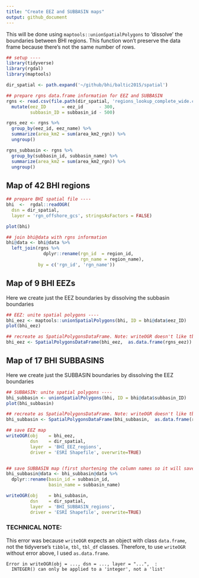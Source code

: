 ```yaml
---
title: "Create EEZ and SUBBASIN maps"
output: github_document
---
```


This will be done using `maptools::unionSpatialPolygons` to 'dissolve' the boundaries between BHI regions. 
This function won't preserve the data frame because there's not the same number of rows.

```r
## setup ----
library(tidyverse)
library(rgdal)
library(maptools)

dir_spatial <- path.expand('~/github/bhi/baltic2015/spatial')

## prepare rgns data.frame information for EEZ and SUBBASIN
rgns <- read.csv(file.path(dir_spatial, 'regions_lookup_complete_wide.csv'), stringsAsFactors = FALSE) %>%
  mutate(eez_ID      = eez_id      - 300,
         subbasin_ID = subbasin_id - 500)

rgns_eez <- rgns %>%
  group_by(eez_id, eez_name) %>%
  summarize(area_km2 = sum(area_km2_rgn)) %>%
  ungroup()

rgns_subbasin <- rgns %>%
  group_by(subbasin_id, subbasin_name) %>%
  summarize(area_km2 = sum(area_km2_rgn)) %>%
  ungroup()

```

## Map of 42 BHI regions
```r
## prepare BHI spatial file ----
bhi  <-  rgdal::readOGR(
  dsn = dir_spatial,
  layer = 'rgn_offshore_gcs', stringsAsFactors = FALSE)

plot(bhi)

## join bhi@data with rgns information
bhi@data <- bhi@data %>%
  left_join(rgns %>%
              dplyr::rename(rgn_id  = region_id,
                            rgn_name = region_name),
            by = c('rgn_id', 'rgn_name'))

```

## Map of 9 BHI EEZs
Here we create just the EEZ boundaries by dissolving the subbasin boundaries
```r

## EEZ: unite spatial polygons ----
bhi_eez <- maptools::unionSpatialPolygons(bhi, ID = bhi@data$eez_ID)
plot(bhi_eez)

## recreate as SpatialPolygonsDataFrame. Note: writeOGR doesn't like tbl_dfs, only data.frames
bhi_eez <- SpatialPolygonsDataFrame(bhi_eez,  as.data.frame(rgns_eez))
```

## Map of 17 BHI SUBBASINS
Here we create just the SUBBASIN boundaries by dissolving the EEZ boundaries
```r
## SUBBASIN: unite spatial polygons ----
bhi_subbasin <- unionSpatialPolygons(bhi, ID = bhi@data$subbasin_ID)
plot(bhi_subbasin)

## recreate as SpatialPolygonsDataFrame. Note: writeOGR doesn't like tbl_dfs, only data.frames
bhi_subbasin <- SpatialPolygonsDataFrame(bhi_subbasin,  as.data.frame(rgns_subbasin))
```


```r
## save EEZ map
writeOGR(obj    = bhi_eez,
         dsn    = dir_spatial,
         layer  = 'BHI_EEZ_regions',
         driver = 'ESRI Shapefile', overwrite=TRUE)


## save SUBBASIN map (first shortening the column names so it will save nicely)
bhi_subbasin@data <- bhi_subbasin@data %>%
  dplyr::rename(basin_id = subbasin_id, 
                basin_name = subbasin_name)

writeOGR(obj    = bhi_subbasin,
         dsn    = dir_spatial,
         layer  = 'BHI_SUBBASIN_regions',
         driver = 'ESRI Shapefile', overwrite=TRUE)
```

### TECHNICAL NOTE: 

This error was because `writeOGR` expects an object with class `data.frame`, not the tidyverse's `tibble`, `tbl`, `tbl_df` classes. Therefore, to use `writeOGR` without error above, I used `as.data.frame`.

```
Error in writeOGR(obj = ..., dsn = ..., layer = "...",  : 
  INTEGER() can only be applied to a 'integer', not a 'list'
```  

